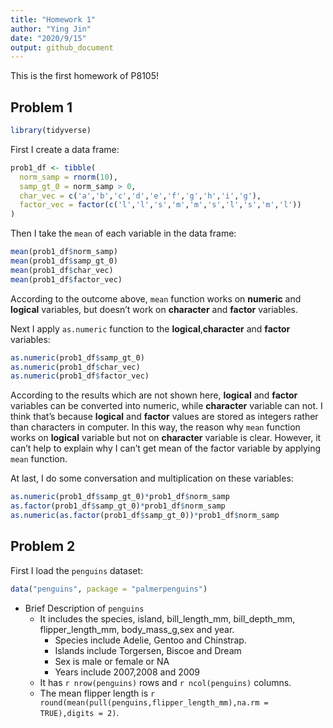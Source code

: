 ```yaml
---
title: "Homework 1"
author: "Ying Jin"
date: "2020/9/15"
output: github_document
---
```


This is the first homework of P8105!

## Problem 1

```r
library(tidyverse)
```

First I create a data frame:

```r
prob1_df <- tibble(
  norm_samp = rnorm(10),
  samp_gt_0 = norm_samp > 0,
  char_vec = c('a','b','c','d','e','f','g','h','i','g'),
  factor_vec = factor(c('l','l','s','m','m','s','l','s','m','l'))
)
```

Then I take the `mean` of each variable in the data frame:

```r
mean(prob1_df$norm_samp)
mean(prob1_df$samp_gt_0)
mean(prob1_df$char_vec)
mean(prob1_df$factor_vec)
```

According to the outcome above, `mean` function works on **numeric** and **logical** variables, but doesn't work on **character** and **factor** variables. 

Next I apply `as.numeric` function to the **logical**,**character** and **factor** variables:

```r
as.numeric(prob1_df$samp_gt_0)
as.numeric(prob1_df$char_vec)
as.numeric(prob1_df$factor_vec)
```

According to the results which are not shown here, **logical** and **factor** variables can be converted into numeric, while **character** variable can not. I think that's  because **logical** and **factor** values are stored as integers rather than characters in computer. In this way, the reason why `mean` function works on **logical** variable but not on **character** variable is clear. However, it can't help to explain why I can't get mean of the factor variable by applying `mean` function.

At last, I do some conversation and multiplication on these variables:

```r
as.numeric(prob1_df$samp_gt_0)*prob1_df$norm_samp
as.factor(prob1_df$samp_gt_0)*prob1_df$norm_samp
as.numeric(as.factor(prob1_df$samp_gt_0))*prob1_df$norm_samp
```

## Problem 2

First I load the `penguins` dataset:

```r
data("penguins", package = "palmerpenguins")
```

* Brief Description of `penguins`
  * It includes the species, island, bill_length_mm, bill_depth_mm, flipper_length_mm, body_mass_g,sex and year.
    * Species include Adelie, Gentoo and Chinstrap.
    * Islands include Torgersen, Biscoe and Dream
    * Sex is male  or female or NA 
    * Years include 2007,2008 and 2009
  * It has `r nrow(penguins)` rows and `r ncol(penguins)` columns.
  * The mean flipper length is `r round(mean(pull(penguins,flipper_length_mm),na.rm = TRUE),digits = 2)`.